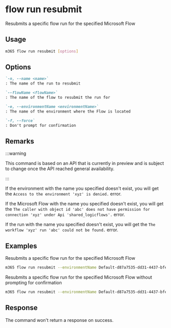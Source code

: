 
# flow run resubmit

Resubmits a specific flow run for the specified Microsoft Flow

## Usage

```sh
m365 flow run resubmit [options]
```

## Options

```md definition-list
`-n, --name <name>`
: The name of the run to resubmit

`--flowName <flowName>`
: The name of the flow to resubmit the run for

`-e, --environmentName <environmentName>`
: The name of the environment where the Flow is located

`-f, --force`
: Don't prompt for confirmation
```

<Global />

## Remarks

:::warning

This command is based on an API that is currently in preview and is subject to change once the API reached general availability.

:::

If the environment with the name you specified doesn't exist, you will get the `Access to the environment 'xyz' is denied.` error.

If the Microsoft Flow with the name you specified doesn't exist, you will get the `The caller with object id 'abc' does not have permission for connection 'xyz' under Api 'shared_logicflows'.` error.

If the run with the name you specified doesn't exist, you will get the `The workflow 'xyz' run 'abc' could not be found.` error.

## Examples

Resubmits a specific flow run for the specified Microsoft Flow

```sh
m365 flow run resubmit --environmentName Default-d87a7535-dd31-4437-bfe1-95340acd55c5 --flowName 5923cb07-ce1a-4a5c-ab81-257ce820109a --name 08586653536760200319026785874CU62
```

Resubmits a specific flow run for the specified Microsoft Flow without prompting for confirmation

```sh
m365 flow run resubmit --environmentName Default-d87a7535-dd31-4437-bfe1-95340acd55c5 --flowName 5923cb07-ce1a-4a5c-ab81-257ce820109a --name 08586653536760200319026785874CU62 --force
```

## Response

The command won't return a response on success.
